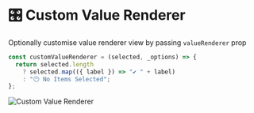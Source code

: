 
<Meta title="recipes/Custom Value Renderer" />

# 🎛 Custom Value Renderer

Optionally customise value renderer view by passing `valueRenderer` prop

```js
const customValueRenderer = (selected, _options) => {
  return selected.length
    ? selected.map(({ label }) => "✔️ " + label)
    : "😶 No Items Selected";
};
```

![Custom Value Renderer](https://user-images.githubusercontent.com/5774849/150685369-dd5426c5-1e91-441f-b461-9fd88844f8d0.gif)